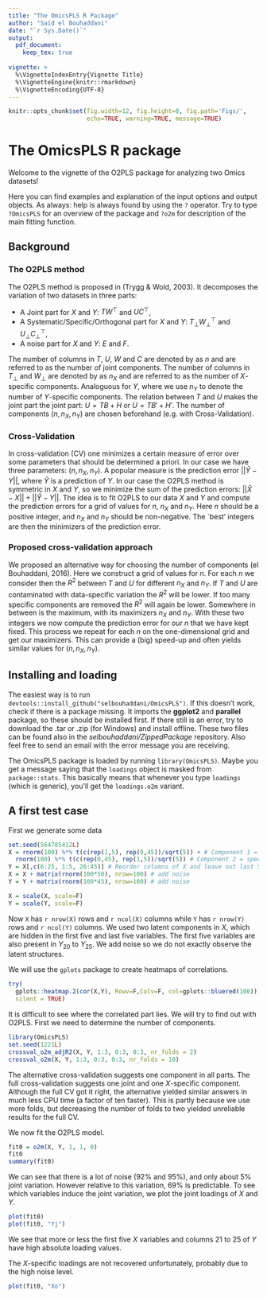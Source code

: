 ```yaml
---
title: "The OmicsPLS R Package"
author: "Said el Bouhaddani"
date: "`r Sys.Date()`"
output: 
  pdf_document:
    keep_tex: true
  
vignette: >
  %\VignetteIndexEntry{Vignette Title}
  %\VignetteEngine{knitr::rmarkdown}
  %\VignetteEncoding{UTF-8}
---
```

```r
knitr::opts_chunk$set(fig.width=12, fig.height=8, fig.path='Figs/',
                      echo=TRUE, warning=TRUE, message=TRUE)
```

# The OmicsPLS R package
Welcome to the vignette of the O2PLS package for analyzing two Omics datasets!

Here you can find examples and explanation of the input options and output objects. As always: help is always found by using the `?` operator. Try to type `?OmicsPLS` for an overview of the package and `?o2m` for description of the main fitting function.

## Background
### The O2PLS method
The O2PLS method is proposed in (Trygg & Wold, 2003). It decomposes the variation of two datasets in three parts:

- A Joint part for $X$ and $Y$: $TW^\top$ and $UC^\top$,
- A Systematic/Specific/Orthogonal part for $X$ and $Y$: $T_\perp W_\perp^\top$ and $U_\perp C_\perp^\top$,
- A noise part for $X$ and $Y$: $E$ and $F$.

The number of columns in $T$, $U$, $W$ and $C$ are denoted by as $n$ and are referred to as the number of joint components. The number of columns in $T_\perp$ and $W_\perp$ are denoted by as $n_X$ and are referred to as the number of $X$-specific components. Analoguous for $Y$, where we use $n_Y$ to denote the number of $Y$-specific components.
The relation between $T$ and $U$ makes the joint part the joint part: $U = TB + H$ or $U = TB'+ H'$. The number of components $(n, n_X, n_Y)$ are chosen beforehand (e.g. with Cross-Validation). 

### Cross-Validation

In cross-validation (CV) one minimizes a certain measure of error over some parameters that should be determined a priori. In our case we have three parameters: $(n, n_X, n_Y)$. A popular measure is the prediction error $||\hat{Y} - Y||$, where $\hat{Y}$ is a prediction of $Y$. In our case the O2PLS method is symmetric in $X$ and $Y$, so we minimize the sum of the prediction errors: $||\hat{X} - X||+||\hat{Y} - Y||$. The idea is to fit O2PLS to our data $X$ and $Y$ and compute the prediction errors for a grid of values for $n$, $n_X$ and $n_Y$. Here $n$ should be a positive integer, and $n_X$ and $n_Y$ should be non-negative. The `best' integers are then the minimizers of the prediction error.

### Proposed cross-validation approach

We proposed an alternative way for choosing the number of components (el Bouhaddani, 2016). Here we construct a grid of values for $n$. For each $n$ we consider then the $R^2$ between $T$ and $U$ for different $n_X$ and $n_Y$. If $T$ and $U$ are contaminated with data-specific variation the $R^2$ will be lower. If too many specific components are removed the $R^2$ will again be lower. Somewhere in between is the maximum, with its maximizers $n_X$ and $n_Y$. With these two integers we now compute the prediction error for our $n$ that we have kept fixed. This process we repeat for each $n$ on the one-dimensional grid and get our maximizers. This can provide a (big) speed-up and often yields similar values for $(n, n_X, n_Y)$. 

## Installing and loading
The easiest way is to run `devtools::install_github("selbouhaddani/OmicsPLS")`. If this doesn't work, check if there is a package missing. It imports the **ggplot2** and **parallel** package, so these should be installed first. If there still is an error, try to download the .tar or .zip (for Windows) and install offline. These two files can be found also in the *selbouhaddani/ZippedPackage* repository. Also feel free to send an email with the error message you are receiving. 

The OmicsPLS package is loaded by running `library(OmicsPLS)`. Maybe you get a message saying that the `loadings` object is masked from `package::stats`. This basically means that whenever you type `loadings` (which is generic), you'll get the `loadings.o2m` variant.

## A first test case
First we generate some data
```r
set.seed(564785412L)
X = rnorm(100) %*% t(c(rep(1,5), rep(0,45))/sqrt(5)) + # Component 1 = joint
  rnorm(100) %*% t(c(rep(0,45), rep(1,5))/sqrt(5)) # Component 2 = specific
Y = X[,c(6:25, 1:5, 26:45)] # Reorder columns of X and leave out last 5
X = X + matrix(rnorm(100*50), nrow=100) # add noise
Y = Y + matrix(rnorm(100*45), nrow=100) # add noise

X = scale(X, scale=F)
Y = scale(Y, scale=F)
```
Now `X` has `r nrow(X)` rows and `r ncol(X)` columns while `Y` has `r nrow(Y)` rows and `r ncol(Y)` columns. We used two latent components in $X$, which are hidden in the first five and last five variables. The first five variables are also present in $Y_{20}$ to $Y_{25}$. We add noise so we do not exactly observe the latent structures.

We will use the `gplots` package to create heatmaps of correlations.
```r
try(
  gplots::heatmap.2(cor(X,Y), Rowv=F,Colv=F, col=gplots::bluered(100)),
  silent = TRUE)
```
It is difficult to see where the correlated part lies. 
We will try to find out with O2PLS. First we need to determine the number of components.
```r
library(OmicsPLS)
set.seed(1221L)
crossval_o2m_adjR2(X, Y, 1:3, 0:3, 0:3, nr_folds = 2)
crossval_o2m(X, Y, 1:3, 0:3, 0:3, nr_folds = 10)
```
The alternative cross-validation suggests one component in all parts. The full cross-validation suggests one joint and one $X$-specific component. Although the full CV got it right, the alternative yielded similar answers in much less CPU time (a factor of ten faster). This is partly because we use more folds, but decreasing the number of folds to two yielded unreliable results for the full CV.

We now fit the O2PLS model.
```r
fit0 = o2m(X, Y, 1, 1, 0)
fit0
summary(fit0)
```
We can see that there is a lot of noise (92\% and 95\%), and only about 5\% joint variation. However relative to this variation, 69\% is predictable. To see which variables induce the joint variation, we plot the joint loadings of $X$ and $Y$.
```r
plot(fit0)
plot(fit0, "Yj")
```
We see that more or less the first five $X$ variables and columns 21 to 25 of $Y$ have high absolute loading values. 

The $X$-specific loadings are not recovered unfortunately, probably due to the high noise level.
```r
plot(fit0, "Xo")
```


<!-- ## Real data example -->

<!-- First we define a function to pick only the top `100*prop` percent of the genes that have highest expression level, intersected with the top `100*prop` percent with highest Inter Quantile Range. -->
<!-- ```{r Function: filter genes} -->
<!-- filter_rna <- function(rna=rna, prop = 0.75){ -->
<!--   #first, calculate the maximum of gene expression per each gene and take the quantiles, we are interested in top 25% of the gene expressions -->
<!--   maxGE <- apply(rna, 2, max) -->
<!--   propGEmax <- quantile(maxGE, prop) -->
<!--   #next, take the IQR of each gene, to capture the variability and check the top 25% genes according to the size of IQR -->
<!--   IQRGE <- apply(rna, 2, IQR, na.rm=TRUE)  -->
<!--   propGEIQR <- quantile(IQRGE, prop) -->
<!--   #selected genes/probes is the intersection of the two previous sets -->
<!--   filter2 <- (intersect(which(maxGE> propGEmax), which(IQRGE> propGEIQR))) -->
<!--   return(filter2) -->
<!-- } -->
<!-- ``` -->

<!-- ### Load in the data -->
<!-- **Packages needed** -->

<!-- * `install.packages("data.table")` -->

<!-- Now we load in the data, assumed it is downloaded and stored on disk, and prepare it in the right format (samples as rows and genes as columns) and give the rows and columns the right names. We use the package `data.table` as this reads in large data sets much faster. -->
<!-- ```{r Load RNA data} -->
<!-- set.seed(31*12*2016) -->
<!-- rna0 <- data.table::fread("C:/Users/selbouhaddani/MEGANZ/Downloads/O2PLS_BiB/test.tab",header=T, sep='\t') -->
<!-- rna1 <- t(as.data.frame.matrix(rna0[-1,-1,with=F])) -->
<!-- rna2 <- matrix(as.numeric(rna1), nrow = nrow(rna1)) -->
<!-- dimnames(rna2) <- list(colnames(rna0)[-1],unlist(rna0[-1,1,with=F])) -->
<!-- rna2 <- rna2[order(row.names(rna2)), ] # Order rows according to the participant ID -->
<!-- rna3 <- rna2[,filter_rna(rna2)] -->
<!-- rm(rna0) -->
<!-- rm(rna1) -->
<!-- ``` -->
<!-- We removed unneeded copies of the expression data set. -->

<!-- We also load in the metabolite data and prepare it to have samples as rows and set the columns names. -->
<!-- ```{r Load metabolite data} -->
<!-- metab0 <- read.table("C:/Users/selbouhaddani/MEGANZ/Downloads/O2PLS_BiB/metabonomic_data.txt",header=T, sep='\t') -->
<!-- metab1 <- t(metab0[,-1]) -->
<!-- colnames(metab1) <- metab0$Metabolite -->
<!-- ``` -->

<!-- ### Missing data imputation -->
<!-- **Packages needed** -->

<!-- * `install.packages("VIM")` -->
<!-- * `install.packages("missForest")` -->

<!-- Note that we have missingness in the metabolite data. The functions in OmicsPLS currently cannot impute this, so we need to do some imputation ourselves. -->
<!-- Some diagostics on the missingness in the metabolite data can be obtained. Firstly we plot a histogram of the missing data. We need the `VIM` package for this. -->
<!-- ```{r Visualize missingness} -->
<!-- VIM::aggr(metab1, col=c('navyblue','red'), numbers=TRUE, sortVars=TRUE,  -->
<!--      labels=names(data), cex.axis=.7, gap=3, ylab=c("Histogram of missing data","Pattern")) -->
<!-- ``` -->

<!-- We remove participants with 100\% missing metabolite measurements, i.e. missing rows. -->
<!-- ```{r Remove complete missings} -->
<!-- NAs_in_metab1 <- which(apply(metab1, 1, function(e) sum(is.na(e))/length(e))==1) -->
<!-- metab2 <- metab1[-NAs_in_metab1,] -->
<!-- rna4 <- rna3[-NAs_in_metab1,] -->
<!-- ``` -->


<!-- Random Forests can be used to impute missing metabolites. We use the `missForest` package to do this. It takes some time, a couple of minutes on a modest second generation i5 laptop. -->
<!-- ```{r Impute metabolites, cache=TRUE} -->
<!-- metab2.imp <- missForest::missForest(metab2, verbose = T) -->
<!-- X2 <- scale(metab2.imp$ximp, scale=F) -->
<!-- X1 <- scale(rna4, scale = F) -->
<!-- ``` -->
<!-- In the last two lines, we took one imputed instance of the metabolite data and centered the columns of the RNA and metabolite data to have zero mean. -->
<!-- We denote them by `X1` (transcripts) and `X2` (metabolites). -->

<!-- ### Inspect the data: descriptives -->
<!-- **Packages needed** -->

<!-- * `install.packages("gplots")` -->

<!-- A heatmap of metabolites, before and after imputation -->
<!-- ```{r Heatmap of correlations} -->
<!-- try( -->
<!--   gplots::heatmap.2(cor(metab1,use = 'pair'), Rowv=F, Colv=F,  -->
<!--                     breaks=seq(-1,1,length.out = 25), col=gplots::bluered), -->
<!--   silent = TRUE) -->
<!-- try( -->
<!--   gplots::heatmap.2(cor(X2,use = 'pair'), Rowv=F, Colv=F,  -->
<!--                     breaks=seq(-1,1,length.out = 25), col=gplots::bluered), -->
<!--   silent = TRUE) -->
<!-- ``` -->
<!-- They are almost the same, indicating that the correlation structure within metabolites hasn't changed much. -->

<!-- To get an idea on the latent structure of the data one may look at eigenvalues of covariance matrix of `X1` and `X2`. -->
<!-- ```{r Eigenvalues plot} -->
<!-- svd(X1, 0, 0)$d[1:10]^2 / sum(X1^2) -->
<!-- svd(X2, 0, 0)$d[1:10]^2 / sum(X2^2) -->
<!-- svd(crossprod(X1,X2),0,0)$d[1:20] -->
<!-- ``` -->
<!-- The first two lines contain relative variances explained by each principal component. Strong latent structure is indicated by a sharp decline of the relative variances at the first few components. -->

<!-- Boxplots are a good summary to check the distribution of the variables relative to each other. Properties such as comparable means, variances and symmetry are often good to have. To reduce the number of boxplots we filter the transcriptomic data to include genes with 95\% highest expression and IQR.  -->
<!-- ```{r Boxplots} -->
<!-- boxplot(X1[,filter_rna(X1, .95)]) -->
<!-- boxplot(X2) -->
<!-- ``` -->

<!-- ## The OmicsPLS package -->
<!-- ### Cross-validation -->

<!-- We load the OmicsPLS package and set a seed for the cross-validation. The strategy is to have a relatively large grid to search on and apply the faster alternative Cross-Validation (Cv) approach to find a solution. Then on a smaller grid containing these integers we do a full CV to determine the best choice for the number of components. The objective function to minimize is the sum of the two prediction errors $||X-\hat{X}||$ and $||Y-\hat{Y}||$. -->
<!-- ```{r Cross-Validation} -->
<!-- library(OmicsPLS) -->
<!-- set.seed(1+1+2016) -->
<!-- #CV1 <- crossval_o2m_adjR2(X1, X2, 1:3, c(0,1,5,10), c(0,1,5,10), nr_folds = 2, nr_cores = 4) -->
<!-- #CV2 <- crossval_o2m(X1, X2, 1:2, 0:2, 9:11, nr_folds = 10, nr_cores = 4) -->
<!-- #CV1 -->
<!-- #CV2 -->
<!-- ``` -->
<!-- Following the advice of the last CV output, we select two joint, one transcript-specific and ten metabolite-specific components. We fit the O2PLS model with default values as follows. -->
<!-- ```{r Fit O2PLS} -->
<!-- fit = o2m(X1, X2, 2, 1, 10) -->
<!-- fit -->
<!-- ``` -->

<!-- A summary of the variation modeled is obtained via -->
<!-- ```{r Summary of the fit} -->
<!-- summary(fit) -->
<!-- ``` -->


<!-- ### Plotting -->
<!-- **Packages needed** -->

<!-- * `install.packages("magrittr")` -->
<!-- * `install.packages("ggplot2")` -->
<!-- * `install.packages("gridExtra")` -->
<!-- * `install.packages("stringr")` -->
<!-- * `install.packages("gplots")` -->

<!-- We want to see which (groups of) metabolites and transcripts tend to correlate with each other. To do this we plot the loadings. The individual loading values per component indicate the relative importance of each variable to the corresponding component. We plot the two joint loadings against each other to see which metabolites are more important for each component.  -->
<!-- To do this we need three packages for convenience: `magrittr` for the piping operator, `ggplot2` for plotting and `gridExtra` to put multiple ggplots in one figure. Also `stringr` will be needed to extract substrings of column names. -->
<!-- ```{r Loadings plot} -->
<!-- require(magrittr) -->
<!-- require(ggplot2) -->
<!-- require(gridExtra) -->
<!-- # Color names -->
<!-- name_col = 1 + sapply( #First sapply loops over column names -->
<!--   X = colnames(X2), -->
<!--   FUN = function(arg){ -->
<!--     crossprod( -->
<!--       c(1, 1, 3), # Weights to be used as categories -->
<!--       sapply(c("VLDL", "LDL", "HDL"), # metabolite classes -->
<!--              function(arg2){grepl(arg2, arg)} # compare class of metabolites -->
<!--       ) -->
<!--     ) -->
<!--     } -->
<!--   ) -->

<!-- alpX2 <- loadings(fit, "Yjoint", 1:2) %>%  # Retreive loadings -->
<!--   abs %>% # Absolute loading values for positive weights -->
<!--   rowSums %>% # Sum over the components -->
<!--   sqrt + (name_col>1) # Take square root -->

<!-- ######### Plot loadings with OmicsPLS plot method ### -->
<!-- p_X2 <- plot(fit, loading_name="Yj", i=1, j=2, label="c", # Plot the loadings -->
<!--              alpha=0) + # set points to be 100% transparant -->
<!-- ##################### Add all layers ### -->
<!--   theme_bw() +  -->
<!--   coord_fixed(ratio = 1, xlim=c(-.2,.2),ylim=c(-.2,.2)) + -->
<!--   geom_point( # Set color and size -->
<!--     aes(col=factor(name_col, levels = 4:1), size = I(1+(name_col>1)), shape =  -->
<!--           factor(name_col, levels = 4:1)),show.legend = T) + -->
<!--   theme(legend.position="right") +  -->
<!--   scale_color_discrete(name="Metabolite\nGroup",  -->
<!--                        labels=c("LDL","VLDL","HDL","Other")) + -->
<!--   guides(size=F) + scale_shape_discrete(name="Metabolite\nGroup",  -->
<!--                                         labels=c("LDL","VLDL","HDL","Other")) + -->
<!-- labs(title = "Metabolite joint loadings",  -->
<!--      x = "First Joint Loadings", y = "Second Joint Loadings") + -->
<!--   theme(plot.title = element_text(face='bold'),  -->
<!--         legend.title=element_text(face='bold'))  -->

<!-- alpX1 <- loadings(fit, "Xjoint", 1:2) %>% raise_to_power(2) %>% rowSums -->
<!-- alpX1[-(order(alpX1,decreasing=T)[1:10])] = 0 -->
<!-- alpX1 <- sign(alpX1) -->
<!-- ######### Plot loadings with OmicsPLS plot method ### -->
<!-- p_X1 <- plot(fit, loading_name="Xj", i=1, j=2, label = "c", use_ggplot2 = TRUE, -->
<!--              alpha = alpX1,  -->
<!--              aes(label = stringr::str_sub(colnames(X1), start = 6)), -->
<!--              hjust = rep(c(0, 1), length.out = ncol(X1))) +  -->
<!-- ##################### Add all layers ### -->
<!--   theme_bw() +  -->
<!--   coord_fixed(.8, c(-.15,.15),c(-.15,.15)) + -->
<!--   geom_point(alpha = 0.5+0.5*alpX1, col = 'grey') +  -->
<!--   labs(title = "Transcript joint loadings",  -->
<!--        x = "First Joint Loadings", y = "Second Joint Loadings") + -->
<!--   theme(plot.title = element_text(face='bold')) -->

<!-- ## Finally plot both plots in one figure. -->
<!-- grid.arrange(p_X2, p_X1, ncol=2) -->
<!-- ``` -->
<!-- Tweaking and adjusting the plots for publication can take some time, which also was here the case. -->

<!-- To visualize the decomposition, we will plot heatmaps of the correlation induced by the different parts. To do this we define a shortcut of the `gplots::heatmap.2` function. Here we need the `gplots` package. -->
<!-- ```{r Heatmap decomposition} -->
<!-- library(gplots) -->
<!-- hm.2 <- function(obj){ -->
<!--   try( -->
<!--     heatmap.2(obj,Rowv=F,symm=T,col=colorRampPalette(c("blue","white","red"))(25), -->
<!--             dendrogram='none',trace='none',symkey=TRUE,breaks=seq(-1,1,length=26), -->
<!--             key = T), -->
<!--     silent = TRUE) -->
<!-- } -->
<!-- hm.2(cor(with(fit,U%*%t(C.)))) -->
<!-- hm.2(cor(with(fit,U_Xosc%*%t(P_Xosc.)))) -->
<!-- hm.2(cor(with(fit,Ff))) -->
<!-- ``` -->



<!-- ### CPU times  -->
<!-- **Packages needed** -->

<!-- * `install.packages("microbenchmark")` -->

<!-- In OmicsPLS we added an alternative, memory-efficient, fitting algorithm (NIPALS) for high-dimensional data. This omits storing the whole covariance matrix of size $p$ times $q$. In case $p$ and $q$ are large, say larger than 3000 both, storing this becomes a memory intensive operation. To see how long `o2m` takes to fit, we consider three scenarios. They are timed with the `microbenchmark` function. -->

<!-- ```{r CPU timings, cache=TRUE} -->
<!-- set.seed(2016^2) -->
<!-- fake_X <- scale(matrix(rnorm(1e2*1e4),1e2)) -->
<!-- fake_Y <- scale(matrix(rnorm(1e2*1e2),1e2)) -->
<!-- suppressMessages( -->
<!--   scenario1 <- microbenchmark::microbenchmark( -->
<!--     default=o2m(fake_X, fake_Y, 1, 1, 1), -->
<!--     stripped=o2m(fake_X, fake_Y, 1, 1, 1, stripped=T), -->
<!--     highD = o2m(fake_X, fake_Y, 1, 1, 1, stripped=T, p_thresh=1), -->
<!--     times = 5, unit = 's',control=list(warmup=1)) -->
<!-- ) -->

<!-- fake_X <- scale(matrix(rnorm(1e2*2e3),1e2)) -->
<!-- fake_Y <- scale(matrix(rnorm(1e2*2e3),1e2)) -->
<!-- suppressMessages( -->
<!--   scenario2 <- microbenchmark::microbenchmark( -->
<!--     default=o2m(fake_X, fake_Y, 1, 1, 1), -->
<!--     stripped=o2m(fake_X, fake_Y, 1, 1, 1, stripped=T), -->
<!--     highD = o2m(fake_X, fake_Y, 1, 1, 1, stripped=T, p_thresh=1), -->
<!--     times = 5, unit = 's',control=list(warmup=1)) -->
<!-- ) -->

<!-- fake_X <- scale(matrix(rnorm(1e2*5e4),1e2)) -->
<!-- fake_Y <- scale(matrix(rnorm(1e2*5e4),1e2)) -->
<!-- try(o2m(fake_X, fake_Y, 1, 1, 1, p_thresh=1e6)) -->
<!-- try(o2m(fake_X, fake_Y, 1, 1, 1, stripped=T, p_thresh=1e6)) -->
<!-- o2m(fake_X, fake_Y, 1, 1, 1, stripped=T) -->
<!-- rm(fake_X) -->
<!-- rm(fake_Y) -->

<!-- ``` -->


